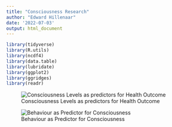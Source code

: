 ```yaml
---
title: "Consciousness Research"
author: "Edward Hillenaar"
date: '2022-07-03'
output: html_document
---
```

```r
library(tidyverse)
library(R.utils)
library(ncdf4)
library(data.table)
library(lubridate)
library(ggplot2)
library(ggridges)
library(readr)
```


![Consciousness Levels as predictors for Health Outcome ](https://raw.githubusercontent.com/EdwardHill15/Data/main/graphs/consciousness_as_predictor.png)

![Behaviour as Predictor for Consciousness](https://raw.githubusercontent.com/EdwardHill15/Data/main/graphs/behaviour_as_predictor.png)



